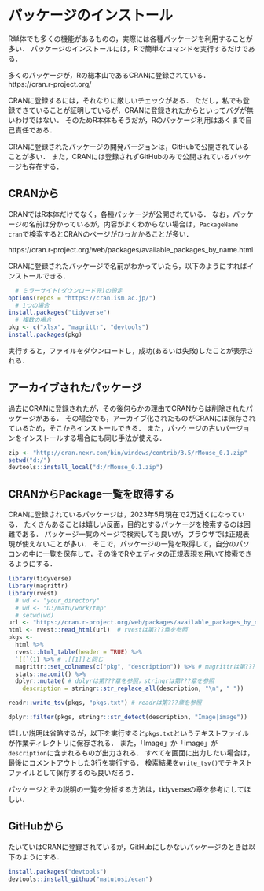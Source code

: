 <!--
**TODO：**
画像を追加する
-->

# パッケージのインストール {#package}

R単体でも多くの機能があるものの，実際には各種パッケージを利用することが多い．
パッケージのインストールには，Rで簡単なコマンドを実行するだけである．

多くのパッケージが，Rの総本山であるCRANに登録されている．
https://cran.r-project.org/

CRANに登録するには，それなりに厳しいチェックがある．
ただし，私でも登録できていることが証明しているが，CRANに登録されたからといってバグが無いわけではない．
そのためR本体もそうだが，Rのパッケージ利用はあくまで自己責任である．

CRANに登録されたパッケージの開発バージョンは，GitHubで公開されていることが多い．
また，CRANには登録されずGitHubのみで公開されているパッケージも存在する．

## CRANから {#cran}

CRANではR本体だけでなく，各種パッケージが公開されている．
なお，パッケージの名前は分かっているが，内容がよくわからない場合は，`PackageName cran`で検索するとCRANのページがひっかかることが多い．

https://cran.r-project.org/web/packages/available_packages_by_name.html

CRANに登録されたパッケージで名前がわかっていたら，以下のようにすればインストールできる．

```r
  # ミラーサイト(ダウンロード元)の設定
options(repos = "https://cran.ism.ac.jp/")
  # 1つの場合
install.packages("tidyverse")
  # 複数の場合
pkg <- c("xlsx", "magrittr", "devtools")
install.packages(pkg)
```

実行すると，ファイルをダウンロードし，成功(あるいは失敗)したことが表示される．


## アーカイブされたパッケージ

過去にCRANに登録されたが，その後何らかの理由でCRANからは削除されたパッケージがある．
その場合でも，アーカイブ化されたものがCRANには保存されているため，そこからインストールできる．
また，パッケージの古いバージョンをインストールする場合にも同じ手法が使える．

```r
zip <- "http://cran.nexr.com/bin/windows/contrib/3.5/rMouse_0.1.zip"
setwd("d:/")
devtools::install_local("d:/rMouse_0.1.zip")

```


## CRANからPackage一覧を取得する

CRANに登録されているパッケージは，2023年5月現在で2万近くになっている．
たくさんあることは嬉しい反面，目的とするパッケージを検索するのは困難である．
パッケージ一覧のページで検索しても良いが，ブラウザでは正規表現が使えないことが多い．
そこで，パッケージの一覧を取得して，自分のパソコンの中に一覧を保存して，その後でRやエディタの正規表現を用いて検索できるようにする．

```r
library(tidyverse)
library(magrittr)
library(rvest)
  # wd <- "your_directory"
  # wd <- "D:/matu/work/tmp"
  # setwd(wd)
url <- "https://cran.r-project.org/web/packages/available_packages_by_name.html"
html <- rvest::read_html(url)  # rvestは第???章を参照
pkgs <-
  html %>%
  rvest::html_table(header = TRUE) %>%
  `[[`(1) %>% # .[[1]]と同じ
  magrittr::set_colnames(c("pkg", "description")) %>% # magrittrは第???章を参照
  stats::na.omit() %>%
  dplyr::mutate( # dplyrは第???章を参照，stringrは第???章を参照
    description = stringr::str_replace_all(description, "\n", " "))

readr::write_tsv(pkgs, "pkgs.txt") # readrは第???章を参照

dplyr::filter(pkgs, stringr::str_detect(description, "Image|image"))
```

詳しい説明は省略するが，以下を実行すると`pkgs.txt`というテキストファイルが作業ディレクトリに保存される．
また，「Image」か「image」が`description`に含まれるものが出力される．
すべてを画面に出力したい場合は，最後にコメントアウトした3行を実行する．
検索結果を`write_tsv()`でテキストファイルとして保存するのも良いだろう．

パッケージとその説明の一覧を分析する方法は，tidyverseの章を参考にしてほしい．

## GitHubから {#github}

たいていはCRANに登録されているが，GitHubにしかないパッケージのときは以下のようにする．

```r
install.packages("devtools")
devtools::install_github("matutosi/ecan")
```
